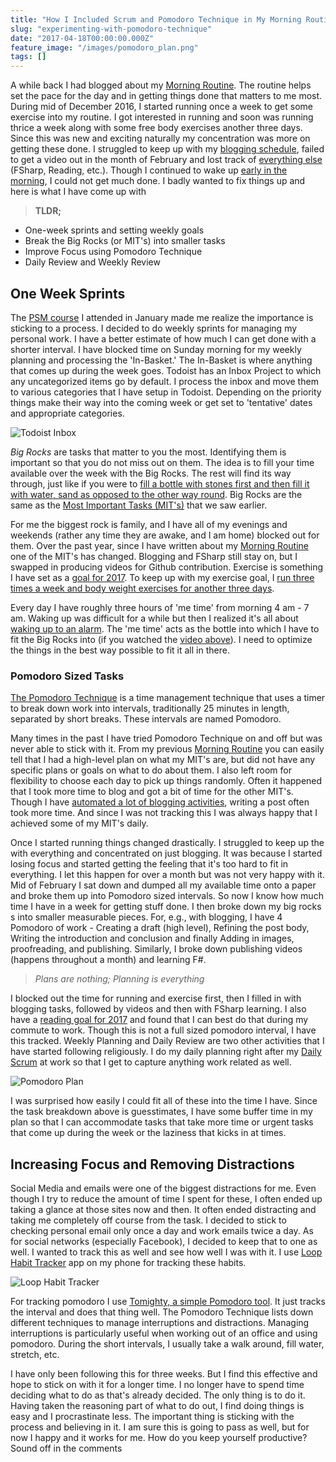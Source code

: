 ```yaml
---
title: "How I Included Scrum and Pomodoro Technique in My Morning Routine"
slug: "experimenting-with-pomodoro-technique"
date: "2017-04-18T00:00:00.000Z"
feature_image: "/images/pomodoro_plan.png"
tags: []
---
```


A while back I had blogged about my [Morning Routine](__GHOST_URL__/blog/morning-routine/). The routine helps set the pace for the day and in getting things done that matters to me most. During mid of December 2016, I started running once a week to get some exercise into my routine. I got interested in running and soon was running thrice a week along with some free body exercises another three days. Since this was new and exciting naturally my concentration was more on getting these done. I struggled to keep up with my [blogging schedule](__GHOST_URL__/blog/maintaining-a-blogging-schedule/), failed to get a video out in the month of February and lost track of [everything else](__GHOST_URL__/blog/2016-recap/) (FSharp, Reading, etc.). Though I continued to wake up [early in the morning](__GHOST_URL__/blog/waking-up-early-is-all-about-waking-up-to-an-alarm/), I could not get much done. I badly wanted to fix things up and here is what I have come up with

> **TLDR;**

*   One-week sprints and setting weekly goals
*   Break the Big Rocks (or MIT's) into smaller tasks
*   Improve Focus using Pomodoro Technique
*   Daily Review and Weekly Review

One Week Sprints
----------------

The [PSM course](__GHOST_URL__/blog/psm-learnings/) I attended in January made me realize the importance is sticking to a process. I decided to do weekly sprints for managing my personal work. I have a better estimate of how much I can get done with a shorter interval. I have blocked time on Sunday morning for my weekly planning and processing the 'In-Basket.' The In-Basket is where anything that comes up during the week goes. Todoist has an Inbox Project to which any uncategorized items go by default. I process the inbox and move them to various categories that I have setup in Todoist. Depending on the priority things make their way into the coming week or get set to 'tentative' dates and appropriate categories.

![Todoist Inbox](/images/pomodoro_todoist_inbox.png)

_Big Rocks_ are tasks that matter to you the most. Identifying them is important so that you do not miss out on them. The idea is to fill your time available over the week with the Big Rocks. The rest will find its way through, just like if you were to [fill a bottle with stones first and then fill it with water, sand as opposed to the other way round](https://www.youtube.com/watch?v=0VNmIxkyHd8). Big Rocks are the same as the [Most Important Tasks (MIT's)](__GHOST_URL__/blog/morning-routine/) that we saw earlier.

For me the biggest rock is family, and I have all of my evenings and weekends (rather any time they are awake, and I am home) blocked out for them. Over the past year, since I have written about my [Morning Routine](__GHOST_URL__/blog/morning-routine/) one of the MIT's has changed. Blogging and FSharp still stay on, but I swapped in producing videos for Github contribution. Exercise is something I have set as a [goal for 2017](__GHOST_URL__/blog/2016-recap/). To keep up with my exercise goal, I [run three times a week and body weight exercises for another three days](__GHOST_URL__/blog/how-i-lost-13-kilos-in-one-and-half-months/).

Every day I have roughly three hours of 'me time' from morning 4 am - 7 am. Waking up was difficult for a while but then I realized it's all about [waking up to an alarm](__GHOST_URL__/blog/waking-up-early-is-all-about-waking-up-to-an-alarm/). The 'me time' acts as the bottle into which I have to fit the Big Rocks into (if you watched the [video above](https://www.youtube.com/watch?v=0VNmIxkyHd8)). I need to optimize the things in the best way possible to fit it all in there.

### Pomodoro Sized Tasks

[The Pomodoro Technique](https://en.wikipedia.org/wiki/Pomodoro_Technique) is a time management technique that uses a timer to break down work into intervals, traditionally 25 minutes in length, separated by short breaks. These intervals are named Pomodoro.

Many times in the past I have tried Pomodoro Technique on and off but was never able to stick with it. From my previous [Morning Routine](__GHOST_URL__/blog/morning-routine/) you can easily tell that I had a high-level plan on what my MIT's are, but did not have any specific plans or goals on what to do about them. I also left room for flexibility to choose each day to pick up things randomly. Often it happened that I took more time to blog and got a bit of time for the other MIT's. Though I have [automated a lot of blogging activities](https://www.youtube.com/watch?v=1YTjHWjepag), writing a post often took more time. And since I was not tracking this I was always happy that I achieved some of my MIT's daily.

Once I started running things changed drastically. I struggled to keep up the with everything and concentrated on just blogging. It was because I started losing focus and started getting the feeling that it's too hard to fit in everything. I let this happen for over a month but was not very happy with it. Mid of February I sat down and dumped all my available time onto a paper and broke them up into Pomodoro sized intervals. So now I know how much time I have in a week for getting stuff done. I then broke down my big rocks s into smaller measurable pieces. For, e.g., with blogging, I have 4 Pomodoro of work - Creating a draft (high level), Refining the post body, Writing the introduction and conclusion and finally Adding in images, proofreading, and publishing. Similarly, I broke down publishing videos (happens throughout a month) and learning F#.

> _Plans are nothing; Planning is everything_

I blocked out the time for running and exercise first, then I filled in with blogging tasks, followed by videos and then with FSharp learning. I also have a [reading goal for 2017](https://www.goodreads.com/user_challenges/8539430) and found that I can best do that during my commute to work. Though this is not a full sized pomodoro interval, I have this tracked. Weekly Planning and Daily Review are two other activities that I have started following religiously. I do my daily planning right after my [Daily Scrum](__GHOST_URL__/blog/psm-learnings/) at work so that I get to capture anything work related as well.

![Pomodoro Plan](/images/pomodoro_plan.png)

I was surprised how easily I could fit all of these into the time I have. Since the task breakdown above is guesstimates, I have some buffer time in my plan so that I can accommodate tasks that take more time or urgent tasks that come up during the week or the laziness that kicks in at times.

Increasing Focus and Removing Distractions
------------------------------------------

Social Media and emails were one of the biggest distractions for me. Even though I try to reduce the amount of time I spent for these, I often ended up taking a glance at those sites now and then. It often ended distracting and taking me completely off course from the task. I decided to stick to checking personal email only once a day and work emails twice a day. As for social networks (especially Facebook), I decided to keep that to one as well. I wanted to track this as well and see how well I was with it. I use [Loop Habit Tracker](https://play.google.com/store/apps/details?id=org.isoron.uhabits&hl=en) app on my phone for tracking these habits.

![Loop Habit Tracker](/images/pomodoro_habit_tracker.png)

For tracking pomodoro I use [Tomighty, a simple Pomodoro tool](__GHOST_URL__/blog/tomighty-a-pomodoro-timer/). It just tracks the interval and does that thing well. The Pomodoro Technique lists down different techniques to manage interruptions and distractions. Managing interruptions is particularly useful when working out of an office and using pomodoro. During the short intervals, I usually take a walk around, fill water, stretch, etc.

I have only been following this for three weeks. But I find this effective and hope to stick on with it for a longer time. I no longer have to spend time deciding what to do as that's already decided. The only thing is to do it. Having taken the reasoning part of what to do out, I find doing things is easy and I procrastinate less. The important thing is sticking with the process and believing in it. I am sure this is going to pass as well, but for now I happy and it works for me. How do you keep yourself productive? Sound off in the comments
